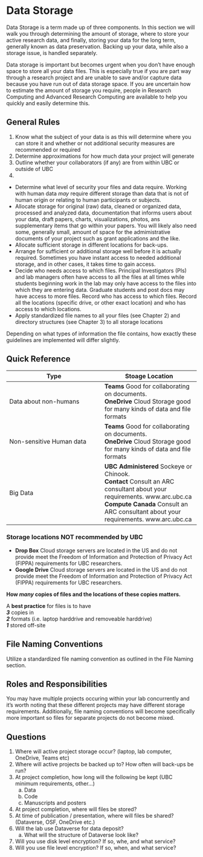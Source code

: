 # Data Storage {-}

Data Storage is a term made up of three components. In this section we will walk you through determining the amount of storage, where to store your active research data, and finally, storing your data for the long term, generally known as data preservation. Backing up your data, while also a storage issue, is handled separately. 

Data storage is important but becomes urgent when you don't have enough space to store all your data files. This is especially true if you are part way through a research project and are unable to save and/or capture data because you have run out of data storage space. If you are uncertain how to estimate the amount of storage you require, people in Research Computing and Advanced Research Computing are available to help you quickly and easily determine this.

## General Rules {-}

1. Know what the subject of your data is as this will determine where you can store it and whether or not additional security measures are recommended or required
2. Determine approximations for how much data your project will generate
3. Outline whether your collaborators (if any) are from within UBC or outside of UBC
4. 

* Determine what level of security your files and data require. Working with human data *may* require different storage than data that is not of human origin or relating to human participants or subjects.
* Allocate storage for original (raw) data, cleaned or organized data, processed and analyzed data, documentation that informs users about your data, draft papers, charts, visualizations, photos, ans supplementary items that go within your papers. You will likely also need some, generally small, amount of space for the admimistrative documents of your project such as grant applications and the like.
* Allocate sufficient storage in different locations for back-ups.
* Arrange for sufficient or additional storage well before it is actually required. Sometimes you have instant access to needed additional storage, and in other cases, it takes time to gain access.
* Decide who needs access to which files. Principal Investigators (PIs) and lab managers often have access to all the files at all times while students beginning work in the lab may only have access to the files into which they are entering data. Graduate students and post docs may have access to more files. Record who has access to which files. Record all the locations (specific drive, or other exact location) and who has access to which locations.
* Apply standardized file names to all your files (see Chapter 2) and directory structures (see Chapter 3) to all storage locations

<div class="note">
Depending on what types of information the file contains, how exactly these guidelines are implemented will differ slightly.
</div>

## Quick Reference {-}

| Type | Stoage Location |
| --- | --- |
| Data about non-humans | **Teams** Good for collaborating on documents.<br />**OneDrive** Cloud Storage good for many kinds of data and file formats |
| Non-sensitive Human data| **Teams** Good for collaborating on documents.<br />**OneDrive** Cloud Storage good for many kinds of data and file formats |
| Big Data |  **UBC Administered** Sockeye or Chinook.<br />**Contact** Consult an ARC consultant about your requirements. www.arc.ubc.ca <br /> **Compute Canada** Consult an ARC consultant about your requirements. www.arc.ubc.ca

### Storage locations NOT recommended by UBC {-}

* **Drop Box** Cloud storage servers are located in the US and do not provide meet the Freedom of Information and Protection of Privacy Act (FIPPA) requirements for UBC researchers.
*  **Google Drive** Cloud storage servers are located in the US and do not provide meet the Freedom of Information and Protection of Privacy Act (FIPPA) requirements for UBC researchers.


    
**How *many* copies of files and the locations of these copies matters.**


A **best practice** for files is to have <br/> 
    ***3*** copies in<br>
    ***2*** formats (i.e. laptop harddrive and removeable harddrive)<br>
    ***1*** stored off-site


## File Naming Conventions {-}

Utilize a standardized file naming convention as outlined in the File Naming section.


## Roles and Responsibilities {-}


You may have multiple projects occuring within your lab concurrently and it's worth noting that these different projects may have different storage requirements. Additionally, file naming conventions will become specifically more important so files for separate projects do not become mixed.



## Questions {-}

1. Where will active project storage occur? (laptop, lab computer, OneDrive, Teams etc)
2. Where will active projects be backed up to? How often will back-ups be run?
3. At project completion, how long will the following be kept (UBC minimum requirements, other...)
    a. Data
    b. Code
    c. Manuscripts and posters
4. At project completion, where will files be stored?
5. At time of publication / presentation, where will files be shared? (Dataverse, OSF, OneDrive etc.)
6. Will the lab use Dataverse for data deposit?
    a. What will the structure of Dataverse look like?
7. Will you use disk level encryption? If so, whe, and what service?
8. Will you use file level encryption? If so, when, and what service?